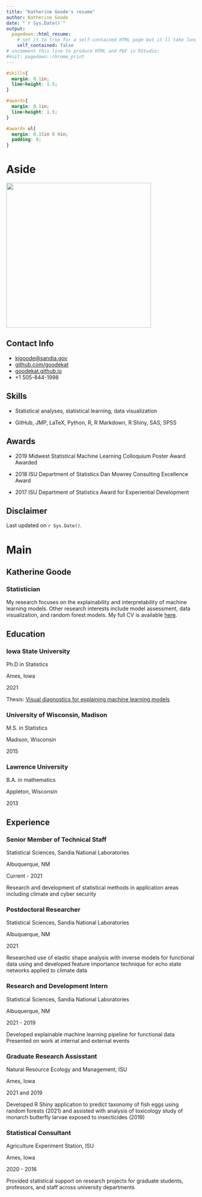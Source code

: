 ```yaml
---
title: "Katherine Goode's resume"
author: Katherine Goode
date: "`r Sys.Date()`"
output:
  pagedown::html_resume:
    # set it to true for a self-contained HTML page but it'll take longer to render
    self_contained: false
# uncomment this line to produce HTML and PDF in RStudio:
#knit: pagedown::chrome_print
---
```


```css
#skills{
  margin: 0.1in;
  line-height: 1.5;
}

#awards{
  margin: 0.1in;
  line-height: 1.5;
}

#awards ul{
  margin: 0.15in 0 0in;
  padding: 0;
}
```

# Aside

![](images/kjg.jpg){width="385"}

## Contact Info {#contact}

-   <i class="fa fa-paper-plane"></i> [kjgoode\@sandia.gov](mailto:kjgoode@sandia.gov){.email}
-   <i class="fa fa-github"></i> [github.com/goodekat](https://github.com/goodekat)
-   <i class="fa fa-link"></i> [goodekat.github.io](goodekat.github.io)
-   <i class="fa fa-phone"></i> +1 505-844-1998

## Skills {#skills}

- Statistical analyses, statistical learning, data visualization

- GitHub, JMP, LaTeX, Python, R, R Markdown, R Shiny, SAS, SPSS

## Awards {#awards}

- 2019 Midwest Statistical Machine Learning Colloquium Poster Award
Awarded

- 2018 ISU Department of Statistics Dan Mowrey Consulting Excellence Award

- 2017 ISU Department of Statistics Award for Experiential Development

## Disclaimer {#disclaimer}

Last updated on `r Sys.Date()`.

# Main

## Katherine Goode {#title}

### Statistician

My research focuses on the explainability and interpretability of machine learning models. Other research interests include model assessment, data visualization, and random forest models. My full CV is available [here](https://goodekat.github.io/cv/goode_cv.pdf).

## Education {data-icon="graduation-cap" data-concise="true"}

### Iowa State University

Ph.D in Statistics

Ames, Iowa

2021

Thesis: [Visual diagnostics for explaining machine learning models](https://dr.lib.iastate.edu/items/abac51d2-c05b-4ef2-90f5-03740ff5c682)

### University of Wisconsin, Madison

M.S. in Statistics

Madison, Wisconsin

2015

### Lawrence University

B.A. in mathematics

Appleton, Wisconsin

2013

## Experience {data-icon="gear"}

### Senior Member of Technical Staff

Statistical Sciences, Sandia National Laboratories

Albuquerque, NM

Current - 2021

Research and development of statistical methods in application areas including climate and cyber security

### Postdoctoral Researcher

Statistical Sciences, Sandia National Laboratories

Albuquerque, NM

2021

Researched use of elastic shape analysis with inverse models for functional data using and developed feature importance technique for echo state networks applied to climate data

### Research and Development Intern

Statistical Sciences, Sandia National Laboratories

Albuquerque, NM

2021 - 2019

Developed explainable machine learning pipeline for functional data Presented on work at internal and external events

### Graduate Research Assisstant

Natural Resource Ecology and Management, ISU

Ames, Iowa

2021 and 2019

Developed R Shiny application to predict taxonomy of fish eggs using random forests (2021) and assisted with analysis of toxicology study of monarch butterfly larvae exposed to insecticides (2019)

### Statistical Consultant

Agriculture Experiment Station, ISU

Ames, Iowa

2020 - 2016

Provided statistical support on research projects for graduate students, professors, and staff across university departments

